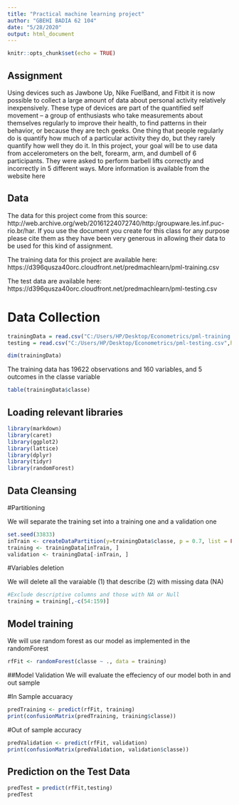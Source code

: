 ---
title: "Practical machine learning project"
author: "GBEHI BADIA 62 104"
date: "5/28/2020"
output: html_document
---

```{r setup, include=FALSE}
knitr::opts_chunk$set(echo = TRUE)
```
## Assignment

Using devices such as Jawbone Up, Nike FuelBand, and Fitbit it is now possible to collect a large amount of data about personal activity relatively inexpensively. These type of devices are part of the quantified self movement – a group of enthusiasts who take measurements about themselves regularly to improve their health, to find patterns in their behavior, or because they are tech geeks. One thing that people regularly do is quantify how much of a particular activity they do, but they rarely quantify how well they do it. In this project, your goal will be to use data from accelerometers on the belt, forearm, arm, and dumbell of 6 participants. They were asked to perform barbell lifts correctly and incorrectly in 5 different ways. More information is available from the website here

## Data

The data for this project come from this source: http://web.archive.org/web/20161224072740/http:/groupware.les.inf.puc-rio.br/har. If you use the document you create for this class for any purpose please cite them as they have been very generous in allowing their data to be used for this kind of assignment.

The training data for this project are available here:
https://d396qusza40orc.cloudfront.net/predmachlearn/pml-training.csv

The test data are available here:
https://d396qusza40orc.cloudfront.net/predmachlearn/pml-testing.csv

# Data Collection

```{r}
trainingData = read.csv("C:/Users/HP/Desktop/Econometrics/pml-training.csv",head = TRUE)
testing = read.csv("C:/Users/HP/Desktop/Econometrics/pml-testing.csv",head = TRUE)

dim(trainingData)
```

The training data has 19622 observations and 160 variables, and 5 outcomes in the classe variable

```{r}
table(trainingData$classe)
```
## Loading relevant libraries
```{r}
library(markdown)
library(caret)
library(ggplot2)
library(lattice)
library(dplyr)
library(tidyr)
library(randomForest)
```

## Data Cleansing
#Partitioning

We will separate the training set into a training one and a validation one
```{r}
set.seed(33833)
inTrain <- createDataPartition(y=trainingData$classe, p = 0.7, list = FALSE)
training <- trainingData[inTrain, ]
validation <- trainingData[-inTrain, ]
```

#Variables deletion

We will delete all the varaiable (1) that describe (2) with missing data (NA)

```{r}
#Exclude descriptive columns and those with NA or Null
training = training[,-c(54:159)]
```

## Model training
We will use random forest as our model as implemented in the randomForest 

```{r}
rfFit <- randomForest(classe ~ ., data = training)
```

##Model Validation
We will evaluate the effeciency of our model both in and out sample

#In Sample accuaracy
```{r}
predTraining <- predict(rfFit, training)
print(confusionMatrix(predTraining, training$classe))
```

#Out of sample accuracy

```{r}
predValidation <- predict(rfFit, validation)
print(confusionMatrix(predValidation, validation$classe))
```

## Prediction on the Test Data

```{r}
predTest = predict(rfFit,testing)
predTest
```

```{r}
    
```
